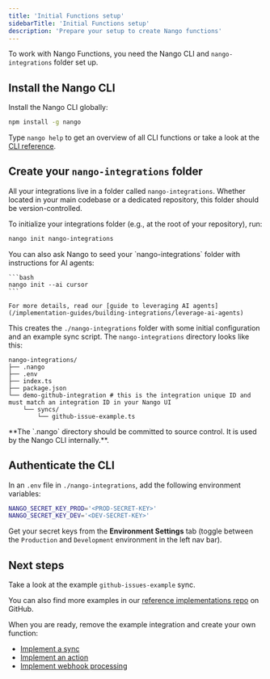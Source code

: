 ```yaml
---
title: 'Initial Functions setup'
sidebarTitle: 'Initial Functions setup'
description: 'Prepare your setup to create Nango functions'
---
```


To work with Nango Functions, you need the Nango CLI and `nango-integrations` folder set up.

## Install the Nango CLI

Install the Nango CLI globally:
```bash
npm install -g nango
```

Type `nango help` to get an overview of all CLI functions or take a look at the [CLI reference](/reference/cli).

## Create your `nango-integrations` folder

All your integrations live in a folder called `nango-integrations`. Whether located in your main codebase or a dedicated repository, this folder should be version-controlled.

To initialize your integrations folder (e.g., at the root of your repository), run:
```bash
nango init nango-integrations
```

<Note>
    You can also ask Nango to seed your `nango-integrations` folder with instructions for AI agents:

    ```bash
    nango init --ai cursor
    ```

    For more details, read our [guide to leveraging AI agents](/implementation-guides/building-integrations/leverage-ai-agents)

</Note>

This creates the `./nango-integrations` folder with some initial configuration and an example sync script. The `nango-integrations` directory looks like this:
```
nango-integrations/
├── .nango
├── .env
├── index.ts
├── package.json
└── demo-github-integration # this is the integration unique ID and must match an integration ID in your Nango UI
    └── syncs/
        └── github-issue-example.ts
```

<Tip>
**The `.nango` directory should be committed to source control. It is used by the Nango CLI internally.**.
</Tip>

## Authenticate the CLI

In an `.env` file in `./nango-integrations`, add the following environment variables:
```bash
NANGO_SECRET_KEY_PROD='<PROD-SECRET-KEY>'
NANGO_SECRET_KEY_DEV='<DEV-SECRET-KEY>'
```

Get your secret keys from the **Environment Settings** tab (toggle between the `Production` and `Development` environment in the left nav bar).

## Next steps

Take a look at the example `github-issues-example` sync.

You can also find more examples in our [reference implementations repo](https://www.nango.dev/templates) on GitHub.

When you are ready, remove the example integration and create your own function:
- [Implement a sync](/implementation-guides/syncs/implement-a-sync)
- [Implement an action](/implementation-guides/actions/implement-an-action)
- [Implement webhook processing](/implementation-guides/webhooks/implement-webhooks)
